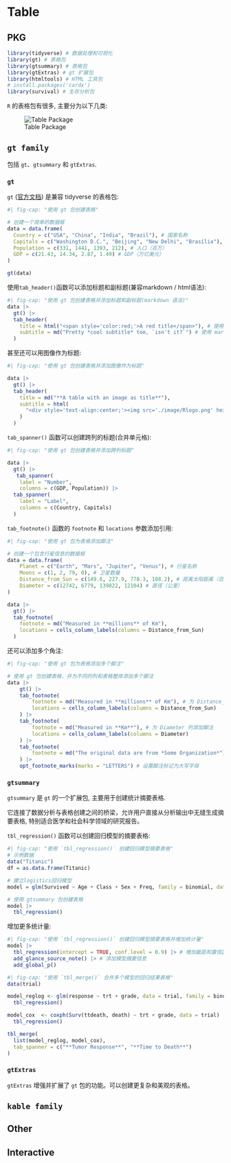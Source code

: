 # Table {#sec-table}

## PKG

```r
library(tidyverse) # 数据处理和可视化
library(gt) # 表格包
library(gtsummary) # 表格包
library(gtExtras) # gt 扩展包
library(htmltools) # HTML 工具包
# install.packages('cardx') 
library(survival) # 生存分析包
```

`R` 的表格包有很多, 主要分为以下几类:

![Table Package](./image/table-package.png)


## `gt family`

包括 `gt`、`gtsummary` 和 `gtExtras`.

### `gt`

`gt` ([官方文档](https://gt.rstudio.com/)) 是兼容 tidyverse 的表格包: 

```r
#| fig-cap: "使用 gt 包创建表格"

# 创建一个简单的数据框
data = data.frame(
  Country = c("USA", "China", "India", "Brazil"), # 国家名称
  Capitals = c("Washington D.C.", "Beijing", "New Delhi", "Brasília"), # 首都
  Population = c(331, 1441, 1393, 212), # 人口（百万）
  GDP = c(21.43, 14.34, 2.87, 1.49) # GDP（万亿美元）
)

gt(data)

```

使用`tab_header()`函数可以添加标题和副标题(兼容markdown / html语法):

```r
#| fig-cap: "使用 gt 包创建表格并添加标题和副标题(markdown 语法)"
data |>
  gt() |>
  tab_header(
    title = html("<span style='color:red;'>A red title</span>"), # 使用 html 语法
    subtitle = md("Pretty *cool subtitle* too, `isn't it?`") # 使用 markdown 语法
  )
```

甚至还可以用图像作为标题:

```r
#| fig-cap: "使用 gt 包创建表格并添加图像作为标题"

data |>
  gt() |>
  tab_header(
    title = md("**A table with an image as title**"),
    subtitle = html(
      "<div style='text-align:center;'><img src='./image/Rlogo.png' height='60'></div>"
    )
  )

```

`tab_spanner()` 函数可以创建跨列的标题(合并单元格):

```r
#| fig-cap: "使用 gt 包创建表格并添加跨列标题"

data |>
  gt() |>
   tab_spanner(
    label = "Number",
    columns = c(GDP, Population)) |>
  tab_spanner(
    label = "Label",
    columns = c(Country, Capitals)
  )
```


`tab_footnote()` 函数的 `footnote` 和 `locations` 参数添加引用:

```r
#| fig-cap: "使用 gt 包为表格添加脚注"

# 创建一个包含行星信息的数据框
data = data.frame(
    Planet = c("Earth", "Mars", "Jupiter", "Venus"), # 行星名称
    Moons = c(1, 2, 79, 0), # 卫星数量
    Distance_from_Sun = c(149.6, 227.9, 778.3, 108.2), # 距离太阳距离（百万公里）
    Diameter = c(12742, 6779, 139822, 12104) # 直径（公里）
)

data |>
  gt() |>
  tab_footnote(
    footnote = md("Measured in **millions** of Km"),
    locations = cells_column_labels(columns = Distance_from_Sun)
  )

```

还可以添加多个角注:

```r
#| fig-cap: "使用 gt 包为表格添加多个脚注"

# 使用 gt 包创建表格，并为不同的列和表格整体添加多个脚注
data |>
    gt() |>
    tab_footnote(
        footnote = md("Measured in **millions** of Km"), # 为 Distance_from_Sun 列添加脚注
        locations = cells_column_labels(columns = Distance_from_Sun)
    ) |>
    tab_footnote(
        footnote = md("Measured in **Km**"), # 为 Diameter 列添加脚注
        locations = cells_column_labels(columns = Diameter)
    ) |>
    tab_footnote(
        footnote = md("The original data are from *Some Organization*") # 为整个表格添加脚注
    ) |>
    opt_footnote_marks(marks = "LETTERS") # 设置脚注标记为大写字母

```

### `gtsummary`

`gtsummary` 是 `gt` 的一个扩展包, 主要用于创建统计摘要表格.

它连接了数据分析与表格创建之间的桥梁，允许用户直接从分析输出中无缝生成摘要表格, 特别适合医学和社会科学领域的研究报告。

`tbl_regression()` 函数可以创建回归模型的摘要表格:

```r
#| fig-cap: "使用 `tbl_regression()` 创建回归模型摘要表格"
# 示例数据
data("Titanic")
df = as.data.frame(Titanic)

# 建立logistics回归模型
model = glm(Survived ~ Age + Class + Sex + Freq, family = binomial, data = df)

# 使用 gtsummary 包创建表格
model |>
  tbl_regression()
```


增加更多统计量:

```r
#| fig-cap: "使用 `tbl_regression()` 创建回归模型摘要表格并增加统计量"
model |>
  tbl_regression(intercept = TRUE, conf.level = 0.9) |> # 增加截距和置信区间
  add_glance_source_note() |> # 添加模型摘要信息
  add_global_p() 
```

```r
#| fig-cap: "使用 `tbl_merge()` 合并多个模型的回归结果表格"
data(trial)

model_reglog <- glm(response ~ trt + grade, data = trial, family = binomial) |>
  tbl_regression()

model_cox  <- coxph(Surv(ttdeath, death) ~ trt + grade, data = trial) |>
  tbl_regression()

tbl_merge(
  list(model_reglog, model_cox),
  tab_spanner = c("**Tumor Response**", "**Time to Death**")
)
```


### `gtExtras`

`gtExtras` 增强并扩展了 `gt` 包的功能。可以创建更复杂和美观的表格。


## `kable family`


## Other


## Interactive
